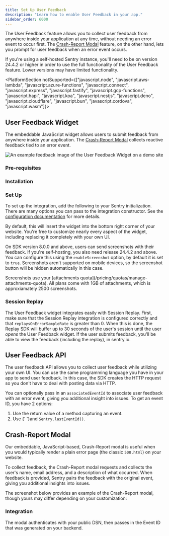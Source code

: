 ```yaml
---
title: Set Up User Feedback
description: "Learn how to enable User Feedback in your app."
sidebar_order: 6000
---
```


The User Feedback feature allows you to collect user feedback from anywhere inside your application at any time, without needing an error event to occur first. The [Crash-Report Modal](#crash-report-modal) feature, on the other hand, lets you prompt for user feedback when an error event occurs.

<Note>
If you're using a self-hosted Sentry instance, you'll need to be on version 24.4.2 or higher in order to use the full functionality of the User Feedback feature. Lower versions may have limited functionality.
</Note>

<PlatformSection notSupported={["javascript.node", "javascript.aws-lambda", "javascript.azure-functions", "javascript.connect", "javascript.express", "javascript.fastify", "javascript.gcp-functions", "javascript.hapi", "javascript.koa", "javascript.nestjs", "javascript.deno", "javascript.cloudflare", "javascript.bun", "javascript.cordova", "javascript.wasm"]}>

## User Feedback Widget

The embeddable JavaScript widget allows users to submit feedback from anywhere inside your application. The [Crash-Report Modal](#crash-report-modal) collects reactive feedback tied to an error event.

![An example feedback image of the User Feedback Widget on a demo site](./img/user-feedback-widget.png)

### Pre-requisites

<PlatformContent includePath="user-feedback/pre-requisites" />

### Installation

<PlatformContent includePath="user-feedback/install" />

### Set Up

To set up the integration, add the following to your Sentry initialization. There are many options you can pass to the integration constructor. See the [configuration documentation](/platforms/javascript/user-feedback/configuration/) for more details.


<PlatformContent includePath="user-feedback/setup" />

By default, this will insert the widget into the bottom right corner of your website. You're free to customize nearly every aspect of the widget, including replacing it completely with your own UI.

On SDK version 8.0.0 and above, users can send screenshots with their feedback. If you're self-hosting, you also need release 24.4.2 and above. You can configure this using the `enableScreenshot` option, by default it is set to `true`. Screenshots aren't supported on mobile devices, so the screenshot button will be hidden automatically in this case.

<Alert>
  Screenshots use your [attachments
  quota](/pricing/quotas/manage-attachments-quota). All plans come with 1GB of
  attachments, which is approxiamately 2500 screenshots.
</Alert>

### Session Replay

The User Feedback widget integrates easily with <PlatformLink to="/session-replay/">Session Replay</PlatformLink>. First, make sure that the Session Replay integration is configured correctly and that `replaysOnErrorSampleRate` is greater than 0. When this is done, the Replay SDK will buffer up to 30 seconds of the user's session until the user _opens_ the User Feedback widget. If the user submits feedback, you'll be able to view the feedback (including the replay), in sentry.io.

</PlatformSection>

## User Feedback API

The user feedback API allows you to collect user feedback while utilizing your own UI. You can use the same programming language you have in your app to send user feedback. In this case, the SDK creates the HTTP request so you don't have to deal with posting data via HTTP.

You can optionally pass in an `associatedEventId` to associate user feedback with an error event, giving you additional insight into issues. To get an event ID, you have 2 options:
1. Use the return value of a method capturing an event.
2. Use <PlatformLink to="/configuration/options/#before-send"><PlatformIdentifier name="before-send" /></PlatformLink>{' '}and `Sentry.lastEventId()`.


<PlatformContent includePath="user-feedback/sdk-api-example/" />

## Crash-Report Modal

Our embeddable, JavaScript-based, Crash-Report modal is useful when you would typically render a plain error page (the classic `500.html`) on your website.

To collect feedback, the Crash-Report modal requests and collects the user's name, email address, and a description of what occurred. When feedback is provided, Sentry pairs the feedback with the original event, giving you additional insights into issues.

The screenshot below provides an example of the Crash-Report modal, though yours may differ depending on your customization:

<Include name="common-imgs/user_feedback_widget" />

### Integration

The modal authenticates with your public DSN, then passes in the Event ID that was generated on your backend.

<PlatformContent includePath="user-feedback/example-widget/" />
